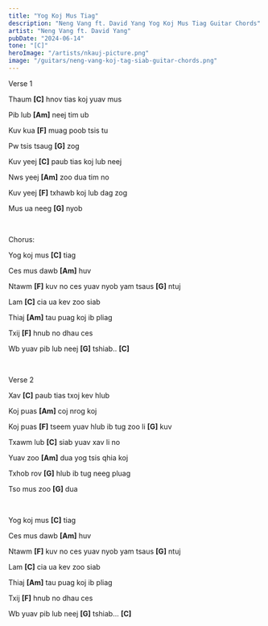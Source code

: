 ```yaml
---
title: "Yog Koj Mus Tiag"
description: "Neng Vang ft. David Yang Yog Koj Mus Tiag Guitar Chords"
artist: "Neng Vang ft. David Yang"
pubDate: "2024-06-14"
tone: "[C]"
heroImage: "/artists/nkauj-picture.png"
image: "/guitars/neng-vang-koj-tag-siab-guitar-chords.png"
---
```


Verse 1

Thaum <b>[C]</b> hnov tias koj yuav mus

Pib lub <b>[Am]</b> neej tim ub

Kuv kua <b>[F]</b> muag poob tsis tu

Pw tsis tsaug <b>[G]</b> zog

Kuv yeej <b>[C]</b> paub tias koj lub neej

Nws yeej <b>[Am]</b> zoo dua tim no

Kuv yeej <b>[F]</b> txhawb koj lub dag zog

Mus ua neeg <b>[G]</b> nyob

<br />

Chorus:

Yog koj mus <b>[C]</b> tiag

Ces mus dawb <b>[Am]</b> huv

Ntawm <b>[F]</b> kuv no ces yuav nyob yam tsaus <b>[G]</b> ntuj

Lam <b>[C]</b> cia ua kev zoo siab

Thiaj <b>[Am]</b> tau puag koj ib pliag

Txij <b>[F]</b> hnub no dhau ces

Wb yuav pib lub neej <b>[G]</b> tshiab.. <b>[C]</b>

<br />

Verse 2

Xav <b>[C]</b> paub tias txoj kev hlub

Koj puas <b>[Am]</b> coj nrog koj

Koj puas <b>[F]</b> tseem yuav hlub ib tug zoo li <b>[G]</b> kuv

Txawm lub <b>[C]</b> siab yuav xav li no

Yuav zoo <b>[Am]</b> dua yog tsis qhia koj

Txhob rov <b>[G]</b> hlub ib tug neeg pluag

Tso mus zoo <b>[G]</b> dua

<br />

Yog koj mus <b>[C]</b> tiag

Ces mus dawb <b>[Am]</b> huv

Ntawm <b>[F]</b> kuv no ces yuav nyob yam tsaus <b>[G]</b> ntuj

Lam <b>[C]</b> cia ua kev zoo siab

Thiaj <b>[Am]</b> tau puag koj ib pliag

Txij <b>[F]</b> hnub no dhau ces

Wb yuav pib lub neej <b>[G]</b> tshiab... <b>[C]</b>
